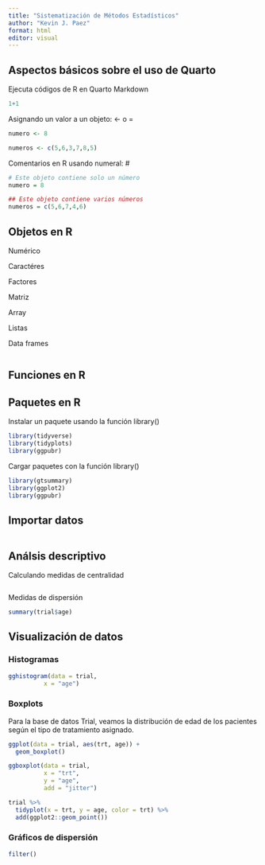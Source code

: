 ```yaml
---
title: "Sistematización de Métodos Estadísticos"
author: "Kevin J. Paez"
format: html
editor: visual
---
```


## Aspectos básicos sobre el uso de Quarto

Ejecuta códigos de R en Quarto Markdown

```r
1+1
```

Asignando un valor a un objeto: \<- o =

```r
numero <- 8
```

```r
numeros <- c(5,6,3,7,8,5)
```

Comentarios en R usando numeral: \#

```r
# Este objeto contiene solo un número
numero = 8

## Este objeto contiene varios números
numeros = c(5,6,7,4,6)
```

## Objetos en R

Numérico

Caractéres

Factores

Matriz

Array

Listas

Data frames

```r

```

## Funciones en R

## Paquetes en R

Instalar un paquete usando la función library()

```r
library(tidyverse)
library(tidyplots)
library(ggpubr)
```

Cargar paquetes con la función library()

```r
library(gtsummary)
library(ggplot2)
library(ggpubr)
```

## Importar datos

```r

```

## Análsis descriptivo

Calculando medidas de centralidad

```r

```

Medidas de dispersión

```r
summary(trial$age)
```

## Visualización de datos

### Histogramas

```r
gghistogram(data = trial,
          x = "age")
```

### Boxplots

Para la base de datos Trial, veamos la distribución de edad de los pacientes según el tipo de tratamiento asignado.

```r
ggplot(data = trial, aes(trt, age)) + 
  geom_boxplot()
```

```r
ggboxplot(data = trial, 
          x = "trt", 
          y = "age",
          add = "jitter")

```

```r
trial %>% 
  tidyplot(x = trt, y = age, color = trt) %>% 
  add(ggplot2::geom_point())
```

### Gráficos de dispersión

```r
filter()
```
